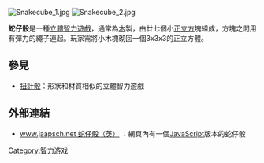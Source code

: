 [[Image:Snakecube_1.jpg|thumb]]
[[Image:Snakecube_2.jpg|thumb]]

'''蛇仔骰'''是一種[[立體|立體]][[智力遊戲|智力遊戲]]，通常為[[木|木]]製，由廿七個小[[正立方體|正立方]]塊組成，方塊之間用有彈力的繩子連起。玩家需將小木塊砌回一個3x3x3的正立方體。

{{math-stub}}

==參見==
* [[扭計骰|扭計骰]]：形狀和材質相似的立體智力遊戲

==外部連結==
* [http://www.jaapsch.net/puzzles/snakecube.htm www.jaapsch.net 蛇仔骰（英）] {{Wayback|url=http://www.jaapsch.net/puzzles/snakecube.htm |date=20210227161904 }}：網頁內有一個[[JavaScript|JavaScript]]版本的蛇仔骰

{{Polyform}}
[[Category:智力游戏|Category:智力游戏]]